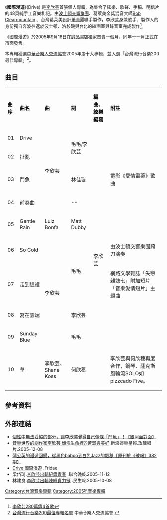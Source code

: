{{Infobox album
| name       = 國際漫遊
| original_name = 
| type       = 專輯
| longtype   = 
<!-- 未知參數 | number     = RD1604 -->
| artist     = [[李欣芸|李欣芸]]
| released   = 2005年9月誠品書店獨賣，11月正式上市
| recorded   = 2000年-2003年
| genre      = [[國語流行|國語流行]]
| label      = [[滾石唱片|滾石唱片]]
| producer   = 李欣芸
| reviews    = 
| prev_title = 
| prev_year  = 
| next_title = [[托斯卡尼_我想起你|托斯卡尼 我想起你]]
| next_year  = 2007
| misc       = 
}}
《'''國際漫遊'''》(Drive) 是[[李欣芸|李欣芸]]首張個人專輯，為集合了絃樂、歌聲、手稿、明信片的48頁純手工音樂札記。由[[波士頓交響樂團|波士頓交響樂團]]、葛萊美金獎混音大師[http://en.wikipedia.org/wiki/Bob_Clearmountain Bob Clearmountain] {{Wayback|url=http://en.wikipedia.org/wiki/Bob_Clearmountain |date=20201219105701 }}、台灣葛萊美設計[[蕭青陽|蕭青陽]]聯手製作，李欣芸身兼歌手、製作人的身份獨自奔波往返於波士頓、洛杉磯與台北的練團室與錄音室完成製作<ref>[http://tw.nextmedia.com/applenews/article/art_id/2216066/IssueID/20051121 李欣芸280萬錄4首歌]{{dead link}}</ref>。

《國際漫遊》於2005年9月16日在[[誠品書店|誠品書店]]獨家首賣一個月，同年十一月正式在市面發售。

本專輯獲選[[中華音樂人交流協會|中華音樂人交流協會]]2005年度十大專輯，並入選「台灣流行音樂200最佳專輯」<ref>[http://www.musicman.org.tw/musicman/library_detail.php?song_no=67 台灣流行音樂200最佳專輯名單].中華音樂人交流協會 {{Wayback|url=http://www.musicman.org.tw/musicman/library_detail.php?song_no=67 |date=20090222110624 }}</ref>。

==曲目==
{| class="wikitable"
|-
| <font color=black>'''曲序'''</font> || <font color=black>'''曲名'''</font> || <font color=black>'''曲'''</font> || <font color=black>'''詞'''</font> || <font color=black>'''編曲、<br>絃樂編寫'''</font> || <font color=black>'''附註'''</font>
|-
| 01 || Drive || rowspan=4 | 李欣芸 || rowspan=2 | 毛毛/李欣芸 || rowspan=10 | 李欣芸 || 
|-
| 02 || 扯亂 || 
|-
| 03 || 鬥魚 || 林佳璇 || 電影《愛情靈藥》歌曲
|-
| 04 || 前奏曲 || -- || 
|-
| 05 || Gentle Rain || Luiz Bonfa || Matt Dubby || 
|-
| 06 || So Cold || rowspan=4 | 李欣芸 || rowspan=2 | 毛毛 || 由波士頓交響樂團跨刀演奏
|-
| 07 || 走到這裡 || 網路文學雜誌「失戀雜誌七」附加短片「音樂愛情短片」主題曲
|-
| 08 || 寫在雲端 || 李欣芸 || 
|-
| 09 || Sunday Blue || 毛毛 ||
|-
| 10 || 草 || 李欣芸、Shane Koss || [[何欣穗|何欣穗]] || 李欣芸與何欣穗再度合作，鋼琴、薩克斯風輪流SOLO如pizzcado Five。
|}

==參考資料==
<div class="references-small">
<references />
</div>

==外部連結==
*[http://radio.iwant-in.net/showinformation.php?sisn=9331&stime=2005&smonth=&act=0&ln=big 個性中無法妥協的部分，讓李欣芸覺得自己像條「鬥魚」！【銀河面對面】]{{dead link|date=2017年12月 |bot=InternetArchiveBot |fix-attempted=yes }}
*[https://web.archive.org/web/20160304135130/http://ent.sina.com.tw/music/news/content/2518 音樂世界的劇作家李欣芸 傾洩生命裡的苦澀與美好].新浪娛樂星報.玫瑰唱片.2005-12-08
*[http://blog.roodo.com/ouchdj/archives/646589.html 蒲公英的漫遊回歸，從黑色baboo到白色Jazz的飄移【原刊於《破報》382期】]{{dead link}}
*[http://www.fridae.asia/lifestyle/printable.php?articleid=6826 Drive 國際漫遊] {{Wayback|url=http://www.fridae.asia/lifestyle/printable.php?articleid=6826 |date=20191129055510 }}.Fridae
*梁岱琦.[http://news.sina.com/udn/201-104-103-109/2005-11-12/0019346701.html 李欣芸出輯紀錄青春] {{Wayback|url=http://news.sina.com/udn/201-104-103-109/2005-11-12/0019346701.html |date=20190812211018 }}.聯合晚報.2005-11-12
*林建良.[http://news.sina.com/udn/201-104-103-109/2005-10-07/1231224108.html 李欣芸出輯陳綺貞力挺] {{Wayback|url=http://news.sina.com/udn/201-104-103-109/2005-10-07/1231224108.html |date=20171123195632 }}.民生報.2005-10-08 

[[Category:台灣音樂專輯|Category:台灣音樂專輯]]
[[Category:2005年音樂專輯|Category:2005年音樂專輯]]